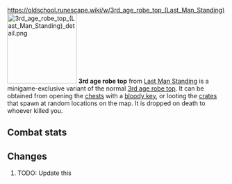 https://oldschool.runescape.wiki/w/3rd_age_robe_top_(Last_Man_Standing)
{{Infobox Item
|name = 3rd age robe top
|image = [[File:3rd age robe top (Last Man Standing).png]]
|release = [[04 August]] [[2016]]
|update = Last Man Standing Beta and Splashing Restrictions  # TODO: Update this
|members = No
|quest = No
|tradeable = No
|placeholder = No
|equipable = Yes
|stackable = No
|noteable = Yes
|options = Wield, Drop   # TODO: Update this
|examine = Fabulously ancient mage protection enchanted in the 3rd Age.
|value = 40
|alchable = No
|weight = 2.7
|id = 20576
}}
[[File:3rd age robe top (Last Man Standing) detail.png|160px|left]]
'''3rd age robe top''' from [[Last Man Standing]] is a minigame-exclusive variant of the normal [[3rd age robe top]]. It can be obtained from opening the [[Chest (Last Man Standing)|chests]] with a [[bloody key]], or looting the [[Crate (Last Man Standing)|crates]] that spawn at random locations on the map. It is dropped on death to whoever killed you.

==Combat stats==
{{Infobox Bonuses
|astab = 0
|aslash = 0
|acrush = 0
|amagic = 24
|arange = 0
|dstab = 0
|dslash = 0
|dcrush = 0
|dmagic = 24
|drange = 0
|str = 0
|rstr = 0
|mdmg = 1
|prayer = 0
|slot = body
|image = [[File:3rd age robe top equipped male.png|160px]]
|altimage = [[File:3rd age robe top equipped female.png|160px]]
}}



==Changes==
# TODO: Update this
{{Subject changes header}}
{{Subject changes
|date = 4 August 2016
|update = Last Man Standing
|change = The item was made fully available with the release of Last Man Standing.
}}
{{Subject changes footer}}

{{Last Man Standing In-game Items}}